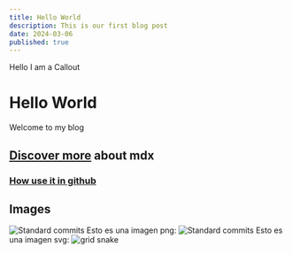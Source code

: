 ```yaml
---
title: Hello World
description: This is our first blog post
date: 2024-03-06
published: true
---
```


<Callout type="danger">
Hello I am a Callout
</Callout>

# Hello World

Welcome to my blog

## [Discover more](test/shit-article.mdx) about mdx

### [How use it in github](blog/github-markdown.mdx#Headers)

## Images


![Standard commits](public/commits-structure.jpg)
Esto es una imagen png: ![Standard commits](blog/public/commits-structure.jpg)
Esto es una imagen svg:
![grid snake](public/grid-snake.svg)